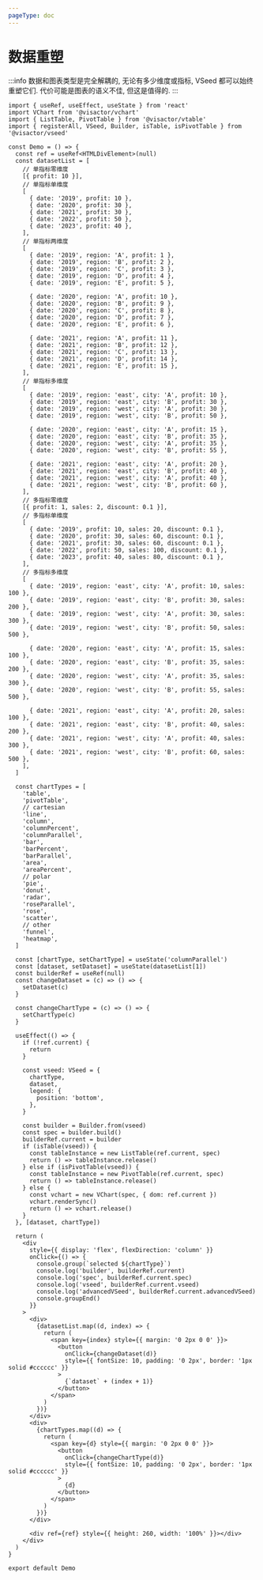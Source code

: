 ```yaml
---
pageType: doc
---
```


# 数据重塑

:::info
数据和图表类型是完全解耦的, 无论有多少维度或指标, VSeed 都可以始终重塑它们. 代价可能是图表的语义不佳, 但这是值得的.
:::

```tsx direction=vertical
import { useRef, useEffect, useState } from 'react'
import VChart from '@visactor/vchart'
import { ListTable, PivotTable } from '@visactor/vtable'
import { registerAll, VSeed, Builder, isTable, isPivotTable } from '@visactor/vseed'

const Demo = () => {
  const ref = useRef<HTMLDivElement>(null)
  const datasetList = [
    // 单指标零维度
    [{ profit: 10 }],
    // 单指标单维度
    [
      { date: '2019', profit: 10 },
      { date: '2020', profit: 30 },
      { date: '2021', profit: 30 },
      { date: '2022', profit: 50 },
      { date: '2023', profit: 40 },
    ],
    // 单指标两维度
    [
      { date: '2019', region: 'A', profit: 1 },
      { date: '2019', region: 'B', profit: 2 },
      { date: '2019', region: 'C', profit: 3 },
      { date: '2019', region: 'D', profit: 4 },
      { date: '2019', region: 'E', profit: 5 },

      { date: '2020', region: 'A', profit: 10 },
      { date: '2020', region: 'B', profit: 9 },
      { date: '2020', region: 'C', profit: 8 },
      { date: '2020', region: 'D', profit: 7 },
      { date: '2020', region: 'E', profit: 6 },

      { date: '2021', region: 'A', profit: 11 },
      { date: '2021', region: 'B', profit: 12 },
      { date: '2021', region: 'C', profit: 13 },
      { date: '2021', region: 'D', profit: 14 },
      { date: '2021', region: 'E', profit: 15 },
    ],
    // 单指标多维度
    [
      { date: '2019', region: 'east', city: 'A', profit: 10 },
      { date: '2019', region: 'east', city: 'B', profit: 30 },
      { date: '2019', region: 'west', city: 'A', profit: 30 },
      { date: '2019', region: 'west', city: 'B', profit: 50 },

      { date: '2020', region: 'east', city: 'A', profit: 15 },
      { date: '2020', region: 'east', city: 'B', profit: 35 },
      { date: '2020', region: 'west', city: 'A', profit: 35 },
      { date: '2020', region: 'west', city: 'B', profit: 55 },

      { date: '2021', region: 'east', city: 'A', profit: 20 },
      { date: '2021', region: 'east', city: 'B', profit: 40 },
      { date: '2021', region: 'west', city: 'A', profit: 40 },
      { date: '2021', region: 'west', city: 'B', profit: 60 },
    ],
    // 多指标零维度
    [{ profit: 1, sales: 2, discount: 0.1 }],
    // 多指标单维度
    [
      { date: '2019', profit: 10, sales: 20, discount: 0.1 },
      { date: '2020', profit: 30, sales: 60, discount: 0.1 },
      { date: '2021', profit: 30, sales: 60, discount: 0.1 },
      { date: '2022', profit: 50, sales: 100, discount: 0.1 },
      { date: '2023', profit: 40, sales: 80, discount: 0.1 },
    ],
    // 多指标多维度
    [
      { date: '2019', region: 'east', city: 'A', profit: 10, sales: 100 },
      { date: '2019', region: 'east', city: 'B', profit: 30, sales: 200 },
      { date: '2019', region: 'west', city: 'A', profit: 30, sales: 300 },
      { date: '2019', region: 'west', city: 'B', profit: 50, sales: 500 },

      { date: '2020', region: 'east', city: 'A', profit: 15, sales: 100 },
      { date: '2020', region: 'east', city: 'B', profit: 35, sales: 200 },
      { date: '2020', region: 'west', city: 'A', profit: 35, sales: 300 },
      { date: '2020', region: 'west', city: 'B', profit: 55, sales: 500 },

      { date: '2021', region: 'east', city: 'A', profit: 20, sales: 100 },
      { date: '2021', region: 'east', city: 'B', profit: 40, sales: 200 },
      { date: '2021', region: 'west', city: 'A', profit: 40, sales: 300 },
      { date: '2021', region: 'west', city: 'B', profit: 60, sales: 500 },
    ],
  ]

  const chartTypes = [
    'table',
    'pivotTable',
    // cartesian
    'line',
    'column',
    'columnPercent',
    'columnParallel',
    'bar',
    'barPercent',
    'barParallel',
    'area',
    'areaPercent',
    // polar
    'pie',
    'donut',
    'radar',
    'roseParallel',
    'rose',
    'scatter',
    // other
    'funnel',
    'heatmap',
  ]

  const [chartType, setChartType] = useState('columnParallel')
  const [dataset, setDataset] = useState(datasetList[1])
  const builderRef = useRef(null)
  const changeDataset = (c) => () => {
    setDataset(c)
  }

  const changeChartType = (c) => () => {
    setChartType(c)
  }

  useEffect(() => {
    if (!ref.current) {
      return
    }

    const vseed: VSeed = {
      chartType,
      dataset,
      legend: {
        position: 'bottom',
      },
    }

    const builder = Builder.from(vseed)
    const spec = builder.build()
    builderRef.current = builder
    if (isTable(vseed)) {
      const tableInstance = new ListTable(ref.current, spec)
      return () => tableInstance.release()
    } else if (isPivotTable(vseed)) {
      const tableInstance = new PivotTable(ref.current, spec)
      return () => tableInstance.release()
    } else {
      const vchart = new VChart(spec, { dom: ref.current })
      vchart.renderSync()
      return () => vchart.release()
    }
  }, [dataset, chartType])

  return (
    <div
      style={{ display: 'flex', flexDirection: 'column' }}
      onClick={() => {
        console.group(`selected ${chartType}`)
        console.log('builder', builderRef.current)
        console.log('spec', builderRef.current.spec)
        console.log('vseed', builderRef.current.vseed)
        console.log('advancedVSeed', builderRef.current.advancedVSeed)
        console.groupEnd()
      }}
    >
      <div>
        {datasetList.map((d, index) => {
          return (
            <span key={index} style={{ margin: '0 2px 0 0' }}>
              <button
                onClick={changeDataset(d)}
                style={{ fontSize: 10, padding: '0 2px', border: '1px solid #cccccc' }}
              >
                {`dataset` + (index + 1)}
              </button>
            </span>
          )
        })}
      </div>
      <div>
        {chartTypes.map((d) => {
          return (
            <span key={d} style={{ margin: '0 2px 0 0' }}>
              <button
                onClick={changeChartType(d)}
                style={{ fontSize: 10, padding: '0 2px', border: '1px solid #cccccc' }}
              >
                {d}
              </button>
            </span>
          )
        })}
      </div>

      <div ref={ref} style={{ height: 260, width: '100%' }}></div>
    </div>
  )
}

export default Demo
```
